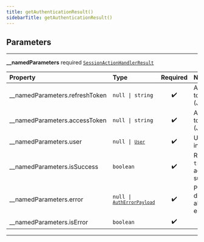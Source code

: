 ```yaml
---
title: getAuthenticationResult()
sidebarTitle: getAuthenticationResult()
---
```


## Parameters

---

**<span className="parameter-name">\_\_namedParameters</span>** <span className="optional-status">required</span> [`SessionActionHandlerResult`](/reference/javascript/nhost-js/types/session-action-handler-result)

| Property                                                                                                     | Type                                                                                                   | Required | Notes                                       |
| :----------------------------------------------------------------------------------------------------------- | :----------------------------------------------------------------------------------------------------- | :------: | :------------------------------------------ |
| <span className="parameter-name"><span className="light-grey">\_\_namedParameters.</span>refreshToken</span> | <code>null &#124; string</code>                                                                        |    ✔️    | Access token (JWT)                          |
| <span className="parameter-name"><span className="light-grey">\_\_namedParameters.</span>accessToken</span>  | <code>null &#124; string</code>                                                                        |    ✔️    | Access token (JWT)                          |
| <span className="parameter-name"><span className="light-grey">\_\_namedParameters.</span>user</span>         | <code>null &#124; [`User`](/reference/javascript/nhost-js/types/user)</code>                           |    ✔️    | User information                            |
| <span className="parameter-name"><span className="light-grey">\_\_namedParameters.</span>isSuccess</span>    | <code>boolean</code>                                                                                   |    ✔️    | Returns `true` if the action is successful. |
| <span className="parameter-name"><span className="light-grey">\_\_namedParameters.</span>error</span>        | <code>null &#124; [`AuthErrorPayload`](/reference/javascript/nhost-js/types/auth-error-payload)</code> |    ✔️    | Provides details about the error            |
| <span className="parameter-name"><span className="light-grey">\_\_namedParameters.</span>isError</span>      | <code>boolean</code>                                                                                   |    ✔️    |                                             |

---
